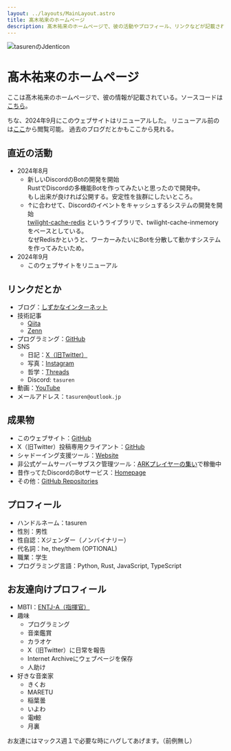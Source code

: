 ```yaml
---
layout: ../layouts/MainLayout.astro
title: 髙木祐来のホームページ
description: 髙木祐来のホームページで、彼の活動やプロフィール、リンクなどが記載されている。
---
```



<img alt="tasurenのJdenticon" src="Jdenticon.svg" class="block mx-auto my-10" />

# 髙木祐来のホームページ
ここは髙木祐来のホームページで、彼の情報が記載されている。ソースコードは
[こちら](https://github.com/tasuren/website)。  

ちな、2024年9月にこのウェブサイトはリニューアルした。
リニューアル前のは[ここ](https://web.archive.org/web/20240828184015/https://tasuren.jp/)から閲覧可能。
過去のブログだとかもここから見れる。

## 直近の活動
- 2024年8月
    - 新しいDiscordのBotの開発を開始  
        RustでDiscordの多機能Botを作ってみたいと思ったので開発中。  
        もし出来が良ければ公開する。安定性を抜群にしたいところ。
    - ↑に合わせて、Discordのイベントをキャッシュするシステムの開発を開始  
        [twilight-cache-redis](https://github.com/tasuren/twilight-cache-redis/)
        というライブラリで、twilight-cache-inmemoryをベースとしている。  
        なぜRedisかというと、ワーカーみたいにBotを分散して動かすシステムを作ってみたいため。
- 2024年9月
    - このウェブサイトをリニューアル

## リンクだとか
- ブログ：[しずかなインターネット](https://sizu.me/tasuren)
- 技術記事
    - [Qiita](https://qiita.com/tasuren)
    - [Zenn](https://zenn.dev/tasuren)
- プログラミング：[GitHub](https://github.com/tasuren)
- SNS
    - 日記：[X（旧Twitter）](https://x.com/tasuren1022/)
    - 写真：[Instagram](https://www.instagram.com/tasuren1022/)
    - 哲学：[Threads](https://www.threads.net/@tasuren1022/)
    - Discord: `tasuren`
- 動画：[YouTube](https://www.youtube.com/@tasuren/)
- メールアドレス：`tasuren@outlook.jp`

## 成果物
- このウェブサイト：[GitHub](https://github.com/tasuren/website)
- X（旧Twitter）投稿専用クライアント：[GitHub](https://github.com/tasuren/twier/)
- シャドーイング支援ツール：[Website](https://shabe2x.tasuren.jp/)
- 非公式ゲームサーバーサブスク管理ツール：[ARKプレイヤーの集い](https://playark.jp/)で稼働中
- 昔作ってたDiscordのBotサービス：[Homepage](https://rt.neody.land/index.html)
- その他：[GitHub Repositories](https://github.com/tasuren?tab=repositories)

## プロフィール
- ハンドルネーム：tasuren
- 性別：男性
- 性自認：Xジェンダー（ノンバイナリー）
- 代名詞：he, they/them (OPTIONAL)
- 職業：学生
- プログラミング言語：Python, Rust, JavaScript, TypeScript

## お友達向けプロフィール
- MBTI：[ENTJ-A（指揮官）](https://www.16personalities.com/ja/%E7%B5%90%E6%9E%9C/entj-a/x/lnjg8vqvn)
- 趣味
    - プログラミング
    - 音楽鑑賞
    - カラオケ
    - X（旧Twitter）に日常を報告
    - Internet Archiveにウェブページを保存
    - 人助け
- 好きな音楽家
    - きくお
    - MARETU
    - 稲葉曇
    - いよわ
    - 電ǂ鯨
    - 月裏

お友達にはマックス週１で必要な時にハグしてあげます。（前例無し）

<div class="my-10 flex justify-around">
    <AccessCounter />
</div>
